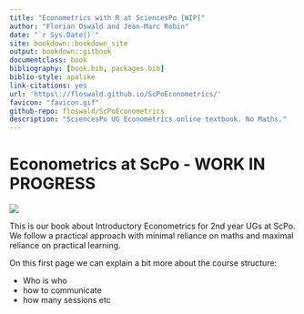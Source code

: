 ```yaml
--- 
title: "Econometrics with R at SciencesPo [WIP]"
author: "Florian Oswald and Jean-Marc Robin"
date: "`r Sys.Date()`"
site: bookdown::bookdown_site
output: bookdown::gitbook
documentclass: book
bibliography: [book.bib, packages.bib]
biblio-style: apalike
link-citations: yes
url: 'https\://floswald.github.io/ScPoEconometrics/'
favicon: "favicon.gif"
github-repo: floswald/ScPoEconometrics
description: "SciencesPo UG Econometrics online textbook. No Maths."
---
```




# Econometrics at ScPo - WORK IN PROGRESS

![](ScPo.jpg)

This is our book about Introductory Econometrics for 2nd year UGs at ScPo. We follow a practical approach with minimal reliance on maths and maximal reliance on practical learning.

On this first page we can explain a bit more about the course structure:

* Who is who
* how to communicate
* how many sessions etc



